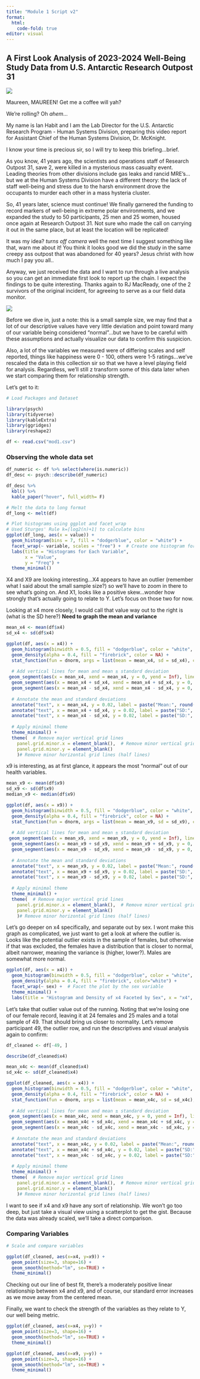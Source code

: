 ```yaml
---
title: "Module 1 Script v2"
format:
  html:
    code-fold: true
editor: visual
---
```


## A First Look Analysis of 2023-2024 Well-Being Study Data from U.S. Antarctic Research Outpost 31

![](images/U.S._Outpost_31_-_Profile.png)

Maureen, MAUREEN! Get me a coffee will yah?

We're rolling? Oh *ahem*...

My name is Ian Habit and I am the Lab Director for the U.S. Antarctic Research Program - Human Systems Division, preparing this video report for Assistant Chief of the Human Systems Division, Dr. McKnight.

I know your time is precious sir, so I will try to keep this briefing...brief.

As you know, 41 years ago, the scientists and operations staff of Research Outpost 31, save 2, were killed in a mysterious mass casualty event. Leading theories from other divisions include gas leaks and rancid MRE's...but we at the Human Systems Division have a different theory: the lack of staff well-being and stress due to the harsh environment drove the occupants to murder each other in a mass hysteria cluster.

So, 41 years later, science must continue! We finally garnered the funding to record markers of well-being in extreme polar environments, and we expanded the study to 50 participants, 25 men and 25 women, housed once again at Research Outpost 31. Not sure who made the call on carrying it out in the same place, but at least the location will be replicated!

It was my idea? *turns off camera* well the next time I suggest something like that, warn me about it! You think it looks good we did the study in the same creepy ass outpost that was abandoned for 40 years? Jesus christ with how much I pay you all..

Anyway, we just received the data and I want to run through a live analysis so you can get an immediate first look to report up the chain. I expect the findings to be quite interesting. Thanks again to RJ MacReady, one of the 2 survivors of the original incident, for agreeing to serve as a our field data monitor.

![](images/the-thing-1.avif)

Before we dive in, just a note: this is a small sample size, we may find that a lot of our descriptive values have very little deviation and point toward many of our variable being considered "normal"...but we have to be careful with these assumptions and actually visualize our data to confirm this suspicion.

Also, a lot of the variables we measured were of differing scales and self reported, things like happiness were 0 - 100, others were 1-5 ratings...we've rescaled the data in this collection sir so that we have a level playing field for analysis. Regardless, we'll still z transform some of this data later when we start comparing them for relationship strength.

Let's get to it:

```r
# Load Packages and Dataset

library(psych)
library(tidyverse)
library(kableExtra)
library(ggridges)
library(reshape2)

df <- read.csv("mod1.csv")
```

### Observing the whole data set

```r
df_numeric <- df %>% select(where(is.numeric))
df_desc <- psych::describe(df_numeric)

df_desc %>%
  kbl() %>%
  kable_paper("hover", full_width= F)
```

```r

# Melt the data to long format
df_long <- melt(df)

# Plot histograms using ggplot and facet_wrap
# Used Sturges' Rule k=⌈log2(n)+1⌉ to calculate bins
ggplot(df_long, aes(x = value)) +
  geom_histogram(bins = 7, fill = "dodgerblue", color = "white") +
  facet_wrap(~ variable, scales = "free") +  # Create one histogram for each variable
  labs(title = "Histograms for Each Variable",
       x = "Value", 
       y = "Freq") +
  theme_minimal()
```

X4 and X9 are looking interesting...X4 appears to have an outlier (remember what I said about the small sample size?) so we'll have to zoom in there to see what's going on. And X1, looks like a positive skew...wonder how strongly that's actually going to relate to Y. Let's focus on those two for now.

Looking at x4 more closely, I would call that value way out to the right is (what is the SD here?) **Need to graph the mean and variance**

```r
mean_x4 <- mean(df$x4)
sd_x4 <- sd(df$x4)

ggplot(df, aes(x = x4)) + 
  geom_histogram(binwidth = 0.5, fill = "dodgerblue", color = "white", aes(y = ..density..)) +
  geom_density(alpha = 0.4, fill = "firebrick", color = NA) +
  stat_function(fun = dnorm, args = list(mean = mean_x4, sd = sd_x4), color = "black", size = 1) +
  
  # Add vertical lines for mean and mean ± standard deviation
 geom_segment(aes(x = mean_x4, xend = mean_x4, y = 0, yend = Inf), linetype = "dashed", color = "darkblue", size = 1) +
  geom_segment(aes(x = mean_x4 + sd_x4, xend = mean_x4 + sd_x4, y = 0, yend = Inf), linetype = "dotted", color = "firebrick", size = 1) +
  geom_segment(aes(x = mean_x4 - sd_x4, xend = mean_x4 - sd_x4, y = 0, yend = Inf), linetype = "dotted", color = "firebrick", size = 1) +
  
  # Annotate the mean and standard deviations
  annotate("text", x = mean_x4, y = 0.02, label = paste("Mean:", round(mean_x4, 2)), color = "darkblue", vjust = 2, size = 4, fontface = "bold") +
  annotate("text", x = mean_x4 + sd_x4, y = 0.02, label = paste("SD:", round(mean_x4 + sd_x4, 2)), color = "firebrick", vjust = 2, size = 4, fontface = "bold") +
  annotate("text", x = mean_x4 - sd_x4, y = 0.02, label = paste("SD:", round(mean_x4 - sd_x4, 2)), color = "firebrick", vjust = 2, size = 4, fontface = "bold") +
  
  # Apply minimal theme
  theme_minimal() +
  theme(  # Remove major vertical grid lines
    panel.grid.minor.x = element_blank(),  # Remove minor vertical grid lines
    panel.grid.minor.y = element_blank()  
    )# Remove minor horizontal grid lines (half lines)
```

x9 is interesting, as at first glance, it appears the most "normal" out of our health variables.

```r
mean_x9 <- mean(df$x9)
sd_x9 <- sd(df$x9)
median_x9 <- median(df$x9)

ggplot(df, aes(x = x9)) + 
  geom_histogram(binwidth = 0.5, fill = "dodgerblue", color = "white", aes(y = ..density..)) +
  geom_density(alpha = 0.4, fill = "firebrick", color = NA) +
  stat_function(fun = dnorm, args = list(mean = mean_x9, sd = sd_x9), color = "black", size = 1) +
  
  # Add vertical lines for mean and mean ± standard deviation
 geom_segment(aes(x = mean_x9, xend = mean_x9, y = 0, yend = Inf), linetype = "solid", color = "darkblue", size = 1) +
  geom_segment(aes(x = mean_x9 + sd_x9, xend = mean_x9 + sd_x9, y = 0, yend = Inf), linetype = "dotted", color = "firebrick", size = 1) +
  geom_segment(aes(x = mean_x9 - sd_x9, xend = mean_x9 - sd_x9, y = 0, yend = Inf), linetype = "dotted", color = "firebrick", size = 1) +
  
  # Annotate the mean and standard deviations
  annotate("text", x = mean_x9, y = 0.02, label = paste("Mean:", round(mean_x9, 2)), color = "darkblue", vjust = 2.5, size = 4, fontface = "bold") +
  annotate("text", x = mean_x9 + sd_x9, y = 0.02, label = paste("SD:", round(mean_x9 + sd_x9, 2)), color = "firebrick", vjust = 2.5, size = 4, fontface = "bold") +
  annotate("text", x = mean_x9 - sd_x9, y = 0.02, label = paste("SD:", round(mean_x9 - sd_x9, 2)), color = "firebrick", vjust = 2.5, size = 4, fontface = "bold") +
  
  # Apply minimal theme
  theme_minimal() +
  theme(  # Remove major vertical grid lines
    panel.grid.minor.x = element_blank(),  # Remove minor vertical grid lines
    panel.grid.minor.y = element_blank()  
    )# Remove minor horizontal grid lines (half lines)
```

Let's go deeper on x4 specifically, and separate out by sex. I wont make this graph as complicated, we just want to get a look at where the outlier is. Looks like the potential outlier exists in the sample of females, but otherwise if that was excluded, the females have a distribution that is closer to normal, albeit narrower, meaning the variance is (higher, lower?). Males are somewhat more normal.

```r
ggplot(df, aes(x = x4)) + 
  geom_histogram(binwidth = 0.5, fill = "dodgerblue", color = "white", aes(y = ..density..)) + 
  geom_density(alpha = 0.4, fill = "firebrick", color="white") +
  facet_wrap(~ sex) +  # Facet the plot by the sex variable
  theme_minimal() +
  labs(title = "Histogram and Density of x4 Faceted by Sex", x = "x4", y = "Density")

```

Let's take that outlier value out of the running. Noting that we're losing one of our female record, leaving it at 24 females and 25 males and a total sample of 49. That should bring us closer to normality. Let's remove participant 49, the outlier row, and run the descriptives and visual analysis again to confirm:

```r
df_cleaned <- df[-49, ]
```

```r
describe(df_cleaned$x4)
```

```r
mean_x4c <- mean(df_cleaned$x4)
sd_x4c <- sd(df_cleaned$x4)

ggplot(df_cleaned, aes(x = x4)) + 
  geom_histogram(binwidth = 0.5, fill = "dodgerblue", color = "white", aes(y = ..density..)) +
  geom_density(alpha = 0.4, fill = "firebrick", color = NA) +
  stat_function(fun = dnorm, args = list(mean = mean_x4c, sd = sd_x4c), color = "black", size = 1) +
  
  # Add vertical lines for mean and mean ± standard deviation
 geom_segment(aes(x = mean_x4c, xend = mean_x4c, y = 0, yend = Inf), linetype = "dashed", color = "darkblue", size = 1) +
  geom_segment(aes(x = mean_x4c + sd_x4c, xend = mean_x4c + sd_x4c, y = 0, yend = Inf), linetype = "dotted", color = "firebrick", size = 1) +
  geom_segment(aes(x = mean_x4c - sd_x4c, xend = mean_x4c - sd_x4c, y = 0, yend = Inf), linetype = "dotted", color = "firebrick", size = 1) +
  
  # Annotate the mean and standard deviations
  annotate("text", x = mean_x4c, y = 0.02, label = paste("Mean:", round(mean_x4c, 2)), color = "darkblue", vjust = 2, size = 4, fontface = "bold") +
  annotate("text", x = mean_x4c + sd_x4c, y = 0.02, label = paste("SD:", round(mean_x4c + sd_x4c, 2)), color = "firebrick", vjust = 2, size = 4, fontface = "bold") +
  annotate("text", x = mean_x4c - sd_x4c, y = 0.02, label = paste("SD:", round(mean_x4c - sd_x4c, 2)), color = "firebrick", vjust = 2, size = 4, fontface = "bold") +
  
  # Apply minimal theme
  theme_minimal() +
  theme(  # Remove major vertical grid lines
    panel.grid.minor.x = element_blank(),  # Remove minor vertical grid lines
    panel.grid.minor.y = element_blank()  
    )# Remove minor horizontal grid lines (half lines)
```

I want to see if x4 and x9 have any sort of relationship. We won't go too deep, but just take a visual view using a scatterplot to get the gist. Because the data was already scaled, we'll take a direct comparison.

### Comparing Variables

```r
# Scale and compare variables

ggplot(df_cleaned, aes(x=x4, y=x9)) +
  geom_point(size=3, shape=16) +
  geom_smooth(method="lm", se=TRUE) +
  theme_minimal()
```

Checking out our line of best fit, there's a moderately positive linear relationship between x4 and x9, and of course, our standard error increases as we move away from the centered mean.

Finally, we want to check the strength of the variables as they relate to Y, our well being metric.

```r
ggplot(df_cleaned, aes(x=x4, y=y)) +
  geom_point(size=3, shape=16) +
  geom_smooth(method="lm", se=TRUE) +
  theme_minimal()
```

```r
ggplot(df_cleaned, aes(x=x9, y=y)) +
  geom_point(size=3, shape=16) +
  geom_smooth(method="lm", se=TRUE) +
  theme_minimal()
```
